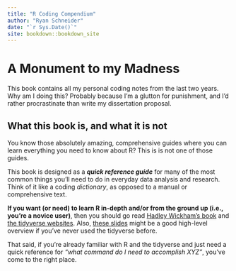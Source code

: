 ```yaml
---
title: "R Coding Compendium"
author: "Ryan Schneider"
date: "`r Sys.Date()`"
site: bookdown::bookdown_site
---
```


# A Monument to my Madness

This book contains all my personal coding notes from the last two years. Why am I doing this? Probably because I'm a glutton for punishment, and I'd rather procrastinate than write my dissertation proposal.

## What this book is, and what it is not

You know those absolutely amazing, comprehensive guides where you can learn everything you need to know about R? This is is not one of those guides.

This book is designed as a ***quick reference guide*** for many of the most common things you'll need to do in everyday data analysis and research. Think of it like a coding *dictionary*, as opposed to a manual or comprehensive text.

**If you want (or need) to learn R in-depth and/or from the ground up (i.e., you're a novice user)**, then you should go read [Hadley Wickham's book](https://r4ds.had.co.nz/) and [the tidyverse websites](https://www.tidyverse.org/packages/). Also, [these slides](https://oliviergimenez.github.io/intro_tidyverse/#1) might be a good high-level overview if you've never used the tidyverse before.

That said, if you're already familiar with R and the tidyverse and just need a quick reference for *"what command do I need to accomplish XYZ"*, you've come to the right place.
